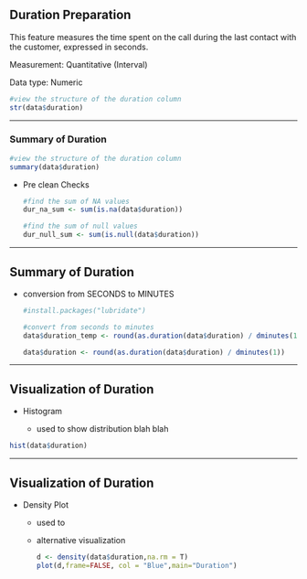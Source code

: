 ## Duration Preparation

This feature measures the time spent on the call during the last contact with the customer, expressed in seconds.

Measurement: Quantitative (Interval)

Data type: Numeric

```r
#view the structure of the duration column 
str(data$duration)
```

------------------------------------------------------------------------

### Summary of Duration

```r
#view the structure of the duration column 
summary(data$duration)
```

-   Pre clean Checks

    ```r
    #find the sum of NA values 
    dur_na_sum <- sum(is.na(data$duration))
    ```

    ```r
    #find the sum of null values 
    dur_null_sum <- sum(is.null(data$duration))
    ```

------------------------------------------------------------------------

## Summary of Duration

-   conversion from SECONDS to MINUTES

    ```r
    #install.packages("lubridate")
   
    #convert from seconds to minutes
    data$duration_temp <- round(as.duration(data$duration) / dminutes(1))

    data$duration <- round(as.duration(data$duration) / dminutes(1))
    ```

------------------------------------------------------------------------

## Visualization of Duration

-   Histogram

    -   used to show distribution blah blah

```r
hist(data$duration)
```

------------------------------------------------------------------------

## Visualization of Duration

-   Density Plot

    -   used to

    -   alternative visualization

        ```r
        d <- density(data$duration,na.rm = T)
        plot(d,frame=FALSE, col = "Blue",main="Duration")
        ```
